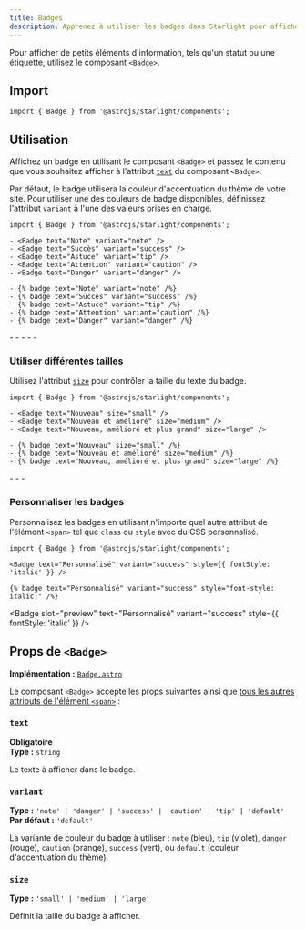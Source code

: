 ```yaml
---
title: Badges
description: Apprenez à utiliser les badges dans Starlight pour afficher des informations supplémentaires.
---
```



Pour afficher de petits éléments d'information, tels qu'un statut ou une étiquette, utilisez le composant `<Badge>`.


<Preview>

<Badge slot="preview" text="Nouveau" />

</Preview>

## Import

```tsx
import { Badge } from '@astrojs/starlight/components';
```

## Utilisation

Affichez un badge en utilisant le composant `<Badge>` et passez le contenu que vous souhaitez afficher à l'attribut [`text`](#text) du composant `<Badge>`.

Par défaut, le badge utilisera la couleur d'accentuation du thème de votre site.
Pour utiliser une des couleurs de badge disponibles, définissez l'attribut [`variant`](#variant) à l'une des valeurs prises en charge.

<Preview>

```mdx
import { Badge } from '@astrojs/starlight/components';

- <Badge text="Note" variant="note" />
- <Badge text="Succès" variant="success" />
- <Badge text="Astuce" variant="tip" />
- <Badge text="Attention" variant="caution" />
- <Badge text="Danger" variant="danger" />
```

<Fragment slot="markdoc">

```markdoc
- {% badge text="Note" variant="note" /%}
- {% badge text="Succès" variant="success" /%}
- {% badge text="Astuce" variant="tip" /%}
- {% badge text="Attention" variant="caution" /%}
- {% badge text="Danger" variant="danger" /%}
```

</Fragment>

<Fragment slot="preview">
	- <Badge text="Note" variant="note" />
	- <Badge text="Succès" variant="success" />
	- <Badge text="Astuce" variant="tip" />
	- <Badge text="Attention" variant="caution" />
	- <Badge text="Danger" variant="danger" />
</Fragment>

</Preview>

### Utiliser différentes tailles

Utilisez l'attribut [`size`](#size) pour contrôler la taille du texte du badge.

<Preview>

```mdx /size="\w+"/
import { Badge } from '@astrojs/starlight/components';

- <Badge text="Nouveau" size="small" />
- <Badge text="Nouveau et amélioré" size="medium" />
- <Badge text="Nouveau, amélioré et plus grand" size="large" />
```

<Fragment slot="markdoc">

```markdoc /size="\w+"/
- {% badge text="Nouveau" size="small" /%}
- {% badge text="Nouveau et amélioré" size="medium" /%}
- {% badge text="Nouveau, amélioré et plus grand" size="large" /%}
```

</Fragment>

<Fragment slot="preview">
	- <Badge text="Nouveau" size="small" />
	- <Badge text="Nouveau et amélioré" size="medium" />
	- <Badge text="Nouveau, amélioré et plus grand" size="large" />
</Fragment>

</Preview>

### Personnaliser les badges

Personnalisez les badges en utilisant n'importe quel autre attribut de l'élément `<span>` tel que `class` ou `style` avec du CSS personnalisé.

<Preview>

```mdx "style={{ fontStyle: 'italic' }}"
import { Badge } from '@astrojs/starlight/components';

<Badge text="Personnalisé" variant="success" style={{ fontStyle: 'italic' }} />
```

<Fragment slot="markdoc">

```markdoc 'style="font-style: italic;"'
{% badge text="Personnalisé" variant="success" style="font-style: italic;" /%}
```

</Fragment>

<Badge
	slot="preview"
	text="Personnalisé"
	variant="success"
	style={{ fontStyle: 'italic' }}
/>

</Preview>

## Props de `<Badge>`

**Implémentation :** [`Badge.astro`](https://github.com/withastro/starlight/blob/main/packages/starlight/user-components/Badge.astro)

Le composant `<Badge>` accepte les props suivantes ainsi que [tous les autres attributs de l'élément `<span>`](https://developer.mozilla.org/fr/docs/Web/HTML/Global_attributes) :

### `text`

**Obligatoire**  
**Type :** `string`

Le texte à afficher dans le badge.

### `variant`

**Type :** `'note' | 'danger' | 'success' | 'caution' | 'tip' | 'default'`  
**Par défaut :** `'default'`

La variante de couleur du badge à utiliser : `note` (bleu), `tip` (violet), `danger` (rouge), `caution` (orange), `success` (vert), ou `default` (couleur d'accentuation du thème).

### `size`

**Type :** `'small' | 'medium' | 'large'`

Définit la taille du badge à afficher.
